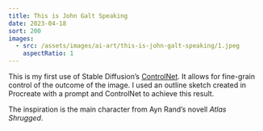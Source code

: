 ```yaml
---
title: This is John Galt Speaking
date: 2023-04-18
sort: 200
images:
  - src: /assets/images/ai-art/this-is-john-galt-speaking/1.jpeg
    aspectRatio: 1
---
```


This is my first use of Stable Diffusion’s [ControlNet](https://github.com/lllyasviel/ControlNet). It allows for fine-grain control of the outcome of the image. I used an outline sketch created in Procreate with a prompt and ControlNet to achieve this result.

The inspiration is the main character from Ayn Rand’s novell <cite>Atlas Shrugged</cite>.
